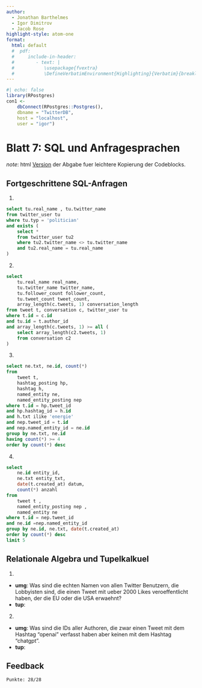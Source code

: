 ```yaml
---
author: 
  - Jonathan Barthelmes
  - Igor Dimitrov
  - Jacob Rose
highlight-style: atom-one
format:
  html: default
  #  pdf:
  #     include-in-header: 
  #        - text: |
  #           \usepackage{fvextra} 
  #           \DefineVerbatimEnvironment{Highlighting}{Verbatim}{breaklines,commandchars=\\\{\}}
---
```


```r
#| echo: false
library(RPostgres)
con1 <- 
    dbConnect(RPostgres::Postgres(),
    dbname = "TwitterDB",
    host = "localhost",
    user = "igor")
```

# Blatt 7: SQL und Anfragesprachen

*note*: html [Version](https://igor-dimi.github.io/idb-blatt07) der Abgabe fuer leichtere Kopierung der Codeblocks.

## Fortgeschrittene SQL-Anfragen
1. 
```sql
select tu.real_name , tu.twitter_name 
from twitter_user tu 
where tu.typ = 'politician'
and exists (
	select *
	from twitter_user tu2 
	where tu2.twitter_name <> tu.twitter_name 
	and tu2.real_name = tu.real_name 
)
```
2. 
```sql
select 
	tu.real_name real_name,
	tu.twitter_name twitter_name,
	tu.follower_count follower_count,
	tu.tweet_count tweet_count,
	array_length(c.tweets, 1) conversation_length
from tweet t, conversation c, twitter_user tu 
where t.id = c.id
and tu.id = t.author_id 
and array_length(c.tweets, 1) >= all (
	select array_length(c2.tweets, 1)
	from conversation c2
)
```
3. 
```sql
select ne.txt, ne.id, count(*)
from 
	tweet t, 
	hashtag_posting hp, 
	hashtag h, 
	named_entity ne,
	named_entity_posting nep 
where t.id = hp.tweet_id 
and hp.hashtag_id = h.id 
and h.txt ilike 'energie'
and nep.tweet_id = t.id
and nep.named_entity_id = ne.id
group by ne.txt, ne.id
having count(*) >= 4
order by count(*) desc
```

4. 
```sql
select
	ne.id entity_id,
	ne.txt entity_txt,
	date(t.created_at) datum,
	count(*) anzahl
from 
	tweet t ,
	named_entity_posting nep ,
	named_entity ne 
where t.id = nep.tweet_id 
and ne.id =nep.named_entity_id 
group by ne.id, ne.txt, date(t.created_at)
order by count(*) desc 
limit 5
```

## Relationale Algebra und Tupelkalkuel

1. 
  * **umg**: Was sind die echten Namen von allen Twitter Benutzern, die Lobbyisten sind, die einen Tweet mit ueber 2000 Likes veroeffentlicht haben, der die EU oder die USA erwaehnt? 
  * **tup**: 
  
  \begin{align*}
  \{\langle\texttt{tu.real\_name}\rangle \mid & \texttt{tu} \in \texttt{twitter\_user} \wedge \texttt{tu.typ='lobby'} \wedge \exists\texttt{t}\exists\texttt{ne}\exists\texttt{nep} (\\
  &\quad\quad \texttt{t} \in \texttt{tweet}\, \wedge \\
  &\quad\quad \texttt{ne} \in \texttt{named\_entity}\, \wedge \\ 
  &\quad\quad \texttt{nep}\in\texttt{named\_entity\_posting}\, \wedge \\ 
  &\quad\quad \texttt{t.id = nep.tweet\_id}\, \wedge \\
  &\quad\quad \texttt{ne.id = nep.named\_entity\_id}\, \wedge \\
  &\quad\quad \texttt{t.like\_count > 2000}\, \wedge \\ 
  &\quad\quad \texttt{t.author\_id = tu.id}\, \wedge \\ 
  &\quad\quad (\texttt{ne.txt = 'EU'} \vee \texttt{ne.txt = 'USA})) \}
 \end{align*}
  
2. 
  * **umg**: Was sind die IDs aller Authoren, die zwar einen Tweet mit dem Hashtag "openai" verfasst haben aber keinen mit dem Hashtag "chatgpt". 
  * **tup**: 
  
  \begin{align*}
  \{\langle\texttt{t.author\_id}\rangle \mid & \texttt{t} \in \texttt{tweet} \wedge\exists\texttt{h}\exists\texttt{hp} ( \\ 
                     &\quad\quad \texttt{h} \in\texttt{hashtag}\, \wedge \\
                     &\quad\quad \texttt{hp} \in\texttt{hashtag\_posting}\, \wedge \\
                     &\quad\quad \texttt{h.id = hp.hashtag\_id}\, \wedge \\
                     &\quad\quad \texttt{hp.tweet\_id = t.id}\, \wedge \\
                     &\quad\quad \texttt{h.txt = 'openai'})\, \wedge \\
                     &\quad\quad \neg\exists\texttt{h}\exists\texttt{hp}( \\ 
                     &\quad\quad \texttt{h} \in\texttt{hashtag}\, \wedge \\
                     &\quad\quad \texttt{hp} \in\texttt{hashtag\_posting}\, \wedge \\
                     &\quad\quad \texttt{h.id = hp.hashtag\_id}\, \wedge \\
                     &\quad\quad \texttt{hp.tweet\_id = t.id}\, \wedge \\
                     &\quad\quad \texttt{h.txt = 'chatgpt'} )\}
  \end{align*}


## Feedback

```text
Punkte: 28/28
```